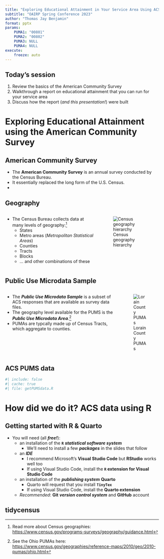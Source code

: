 ```yaml
---
title: "Exploring Educational Attainment in Your Service Area Using ACS PUMS, R, & Quarto"
subtitle: "OAIRP Spring Conference 2023"
author: "Thomas Jay Benjamin"
format: pptx
params:
    PUMA1: "00801"
    PUMA2: "00802"
    PUMA3: NULL
    PUMA4: NULL
execute:
    freeze: auto
---
```


## Today's session

::: {.incremental}
1. Review the basics of the American Community Survey
2. Walkthrough a report on educational attainment that you can run for your service area
3. Discuss how the report (*and this presentation!*) were built
:::

# Exploring Educational Attainment using the American Community Survey

## American Community Survey

- The **American Community Survey** is an annual survey conducted by the Census Bureau.  
- It essentially replaced the long form of the U.S. Census.
- 

## Geography

:::: {.columns}

::: {.column}
- The Census Bureau collects data at many levels of geography:^[Read more about Census geographies: <https://www.census.gov/programs-surveys/geography/guidance.html>]
    - States
    - Metro areas (*Metropolitan Statistical Areas*)
    - Counties
    - Tracts
    - Blocks
    - ... and other combinations of these
:::

::: {.column}
![Census geography hierarchy](geographies.png)
:::

::::

## Public Use Microdata Sample

:::: {.columns}

::: {.column}
- The ***Public Use Microdata Sample*** is a subset of ACS responses that are available as survey data files.
- The geography level available for the PUMS is the ***Public Use Microdata Area***.^[See the Ohio PUMAs here: <https://www.census.gov/geographies/reference-maps/2010/geo/2010-pumas/ohio.html>]
- PUMAs are typcally made up of Census Tracts, which aggregate to counties.
:::

::: {.column}
![Lorain County PUMAs](LC_PUMAs.png)
:::

::::

## ACS PUMS data

```R
#| include: false
#| cache: true
#| file: getPUMSdata.R
```


# How did we do it?  ACS data using R

## Getting started with R & Quarto

- You will need (all ***free!***):
    - an installation of the **`R`** ***statistical software system***
        - We'll need to install a few ***packages*** in the slides that follow

    - an ***IDE***
        - I recommend Microsoft's **Visual Studio Code** but **RStudio** works well too
        - If using Visual Studio Code, install the **`R` extension for Visual Studio Code**

    - an installation of the ***publishing system*** **Quarto**
        - Quarto will request that you install **`TinyTex`**
        - If using Visual Studio Code, install the **Quarto extension**
    
    - *Recommended*: **Git** ***version control system*** and **GitHub** account

## tidycensus

